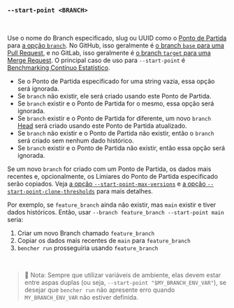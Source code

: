 ### `--start-point <BRANCH>`

<br />

Use o nome do Branch especificado, slug ou UUID como o [Ponto de Partida][start point] para [a opção `branch`][branch option].
No GitHub, isso geralmente é [o branch `base` para uma Pull Request][github base],
e no GitLab, isso geralmente é [o branch `target` para uma Merge Request][gitlab target].
O principal caso de uso para `--start-point` é [Benchmarking Contínuo Estatístico](/pt/docs/how-to/track-benchmarks/#statistical-continuous-benchmarking).

- Se o Ponto de Partida especificado for uma string vazia, essa opção será ignorada.
- Se `branch` não existir, ele será criado usando este Ponto de Partida.
- Se `branch` existir e o Ponto de Partida for o mesmo, essa opção será ignorada.
- Se `branch` existir e o Ponto de Partida for diferente,
  um novo `branch` [Head][head] será criado usando este Ponto de Partida atualizado.
- Se `branch` não existir e o Ponto de Partida não existir,
  então o `branch` será criado sem nenhum dado histórico.
- Se `branch` existir e o Ponto de Partida não existir,
  então essa opção será ignorada.

Se um novo `branch` for criado com um Ponto de Partida,
os dados mais recentes e, opcionalmente, os Limiares do Ponto de Partida especificado serão copiados.
Veja [a opção `--start-point-max-versions`][start point max version option] e [a opção `--start-point-clone-thresholds`][start point clone thresholds option] para mais detalhes.

Por exemplo, se `feature_branch` ainda não existir, mas `main` existir e tiver dados históricos.
Então, usar `--branch feature_branch --start-point main` seria:
1. Criar um novo Branch chamado `feature_branch`
2. Copiar os dados mais recentes de `main` para `feature_branch`
3. `bencher run` prosseguiria usando `feature_branch`
<br />

> 🐰 Nota: Sempre que utilizar variáveis de ambiente, elas devem estar entre aspas duplas (ou seja, `--start-point "$MY_BRANCH_ENV_VAR"`),
> se desejar que `bencher run` não apresente erro quando `MY_BRANCH_ENV_VAR` não estiver definida.

[github base]: https://docs.github.com/en/pull-requests/collaborating-with-pull-requests/proposing-changes-to-your-work-with-pull-requests/about-branches#working-with-branches
[gitlab target]: https://docs.gitlab.com/ee/user/project/merge_requests/creating_merge_requests.html#from-the-merge-request-list

[start point]: /pt/docs/explanation/benchmarking/#start-point
[head]: /pt/docs/explanation/benchmarking/#head

[branch option]: #--branch-branch
[start point max version option]: #--start-point-max-versions-count
[start point clone thresholds option]: #--start-point-clone-thresholds
